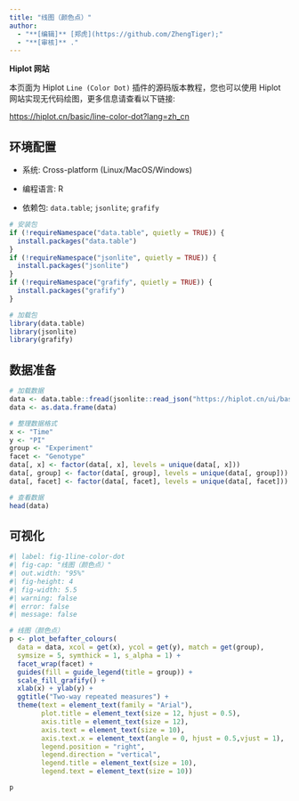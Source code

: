 ```yaml
---
title: "线图（颜色点）"
author:
  - "**[编辑]** [郑虎](https://github.com/ZhengTiger);"
  - "**[审核]** ."
---
```


::: callout-note
**Hiplot 网站**

本页面为 Hiplot `Line (Color Dot)` 插件的源码版本教程，您也可以使用 Hiplot 网站实现无代码绘图，更多信息请查看以下链接:

<https://hiplot.cn/basic/line-color-dot?lang=zh_cn>
:::

## 环境配置

-   系统: Cross-platform (Linux/MacOS/Windows)

-   编程语言: R

-   依赖包: `data.table`; `jsonlite`; `grafify`

```r
# 安装包
if (!requireNamespace("data.table", quietly = TRUE)) {
  install.packages("data.table")
}
if (!requireNamespace("jsonlite", quietly = TRUE)) {
  install.packages("jsonlite")
}
if (!requireNamespace("grafify", quietly = TRUE)) {
  install.packages("grafify")
}

# 加载包
library(data.table)
library(jsonlite)
library(grafify)
```

## 数据准备

```r
# 加载数据
data <- data.table::fread(jsonlite::read_json("https://hiplot.cn/ui/basic/line-color-dot/data.json")$exampleData[[1]]$textarea[[1]])
data <- as.data.frame(data)

# 整理数据格式
x <- "Time"
y <- "PI"
group <- "Experiment"
facet <- "Genotype"
data[, x] <- factor(data[, x], levels = unique(data[, x]))
data[, group] <- factor(data[, group], levels = unique(data[, group]))
data[, facet] <- factor(data[, facet], levels = unique(data[, facet]))

# 查看数据
head(data)
```

## 可视化

```r
#| label: fig-1line-color-dot
#| fig-cap: "线图（颜色点）"
#| out.width: "95%"
#| fig-height: 4
#| fig-width: 5.5
#| warning: false
#| error: false
#| message: false

# 线图（颜色点）
p <- plot_befafter_colours(
  data = data, xcol = get(x), ycol = get(y), match = get(group),
  symsize = 5, symthick = 1, s_alpha = 1) +
  facet_wrap(facet) +
  guides(fill = guide_legend(title = group)) +
  scale_fill_grafify() +
  xlab(x) + ylab(y) +
  ggtitle("Two-way repeated measures") +
  theme(text = element_text(family = "Arial"),
        plot.title = element_text(size = 12, hjust = 0.5),
        axis.title = element_text(size = 12),
        axis.text = element_text(size = 10),
        axis.text.x = element_text(angle = 0, hjust = 0.5,vjust = 1),
        legend.position = "right",
        legend.direction = "vertical",
        legend.title = element_text(size = 10),
        legend.text = element_text(size = 10))

p
```


